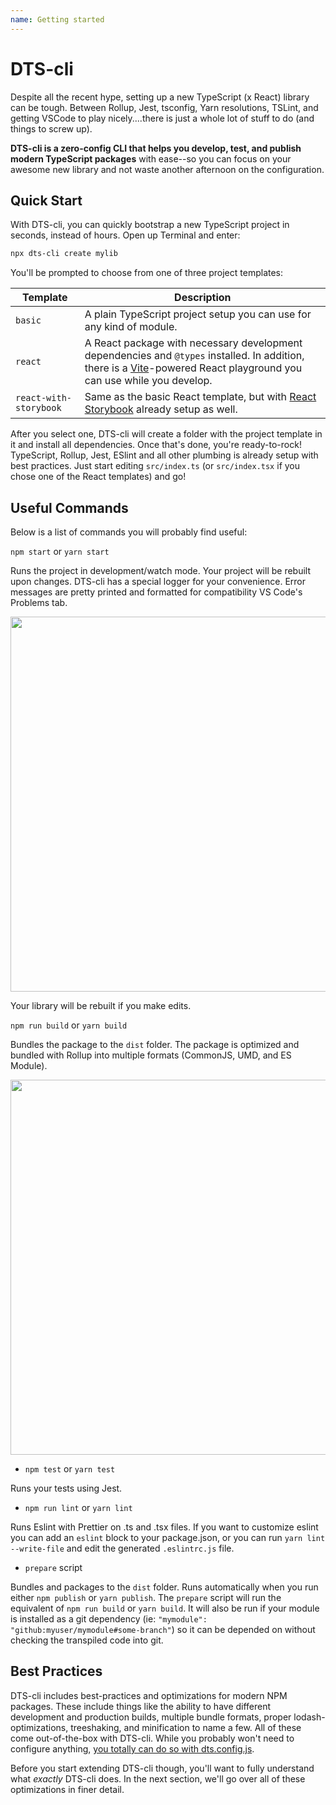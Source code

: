 ```yaml
---
name: Getting started
---
```



# DTS-cli

<Features />

Despite all the recent hype, setting up a new TypeScript (x React)
library can be tough. Between Rollup, Jest, tsconfig, Yarn resolutions,
TSLint, and getting VSCode to play nicely....there is just a whole lot
of stuff to do (and things to screw up).

**DTS-cli is a zero-config CLI that helps you develop, test, and publish
modern TypeScript packages** with ease--so you can focus on your awesome
new library and not waste another afternoon on the configuration.

## Quick Start

With DTS-cli, you can quickly bootstrap a new TypeScript project in seconds, instead of hours. Open up Terminal and enter:

```bash
npx dts-cli create mylib
```

You'll be prompted to choose from one of three project templates:

| Template               | Description                                                                                                                                                                                     |
| ---------------------- | ----------------------------------------------------------------------------------------------------------------------------------------------------------------------------------------------- |
| `basic`                | A plain TypeScript project setup you can use for any kind of module.                                                                                                                            |
| `react`                | A React package with necessary development dependencies and `@types` installed. In addition, there is a [Vite](https://vitejs.dev)-powered React playground you can use while you develop. |
| `react-with-storybook` | Same as the basic React template, but with [React Storybook](https://storybook.js.org/) already setup as well.                                                                                  |

After you select one, DTS-cli will create a folder with the project template in it and install all dependencies. Once that's done, you're ready-to-rock! TypeScript, Rollup, Jest, ESlint and all other plumbing is already setup with best practices. Just start editing `src/index.ts` (or `src/index.tsx` if you chose one of the React templates) and go!

## Useful Commands

Below is a list of commands you will probably find useful:

`npm start` or `yarn start`

Runs the project in development/watch mode. Your project will be rebuilt upon changes. DTS-cli has a special logger for your convenience. Error messages are pretty printed and formatted for compatibility VS Code's Problems tab.

<img
  src="https://user-images.githubusercontent.com/4060187/52168303-574d3a00-26f6-11e9-9f3b-71dbec9ebfcb.gif"
  width="600"
/>

Your library will be rebuilt if you make edits.

`npm run build` or `yarn build`

Bundles the package to the `dist` folder.
The package is optimized and bundled with Rollup into multiple formats (CommonJS, UMD, and ES Module).

<img
  src="https://user-images.githubusercontent.com/4060187/52168322-a98e5b00-26f6-11e9-8cf6-222d716b75ef.gif"
  width="600"
/>

- `npm test` or `yarn test`

Runs your tests using Jest.

- `npm run lint` or `yarn lint`

Runs Eslint with Prettier on .ts and .tsx files.
If you want to customize eslint you can add an `eslint` block to your package.json, or you can run `yarn lint --write-file` and edit the generated `.eslintrc.js` file.

- `prepare` script

Bundles and packages to the `dist` folder.
Runs automatically when you run either `npm publish` or `yarn publish`. The `prepare` script will run the equivalent of `npm run build` or `yarn build`. It will also be run if your module is installed as a git dependency (ie: `"mymodule": "github:myuser/mymodule#some-branch"`) so it can be depended on without checking the transpiled code into git.

## Best Practices

DTS-cli includes best-practices and optimizations for modern NPM packages. These include things like the ability to have different development and production builds, multiple bundle formats, proper lodash-optimizations, treeshaking, and minification to name a few. All of these come out-of-the-box with DTS-cli. While you probably won't need to configure anything, [you totally can do so with dts.config.js](customization).

Before you start extending DTS-cli though, you'll want to fully understand what _exactly_ DTS-cli does. In the next section, we'll go over all of these optimizations in finer detail.





